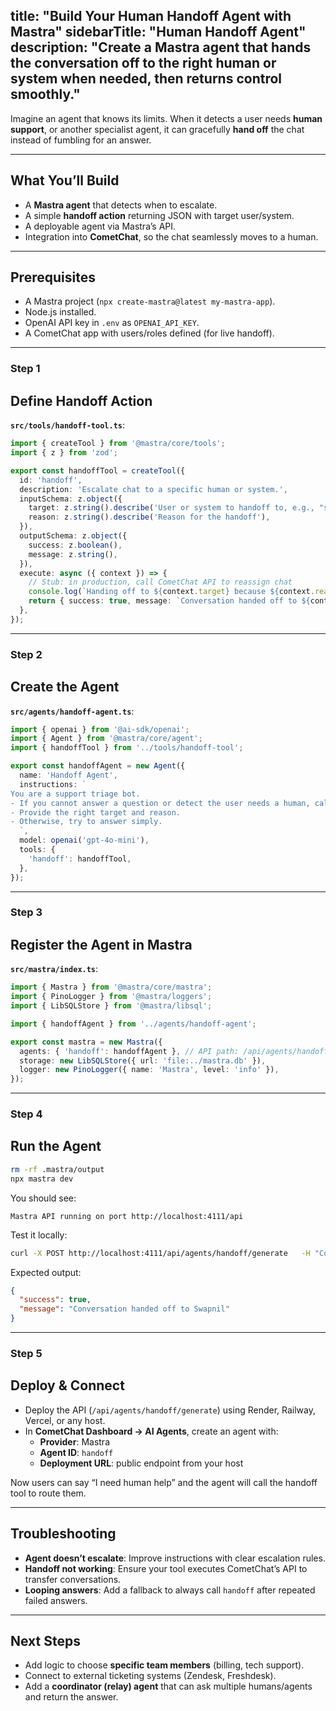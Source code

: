 title: "Build Your Human Handoff Agent with Mastra"
sidebarTitle: "Human Handoff Agent"
description: "Create a Mastra agent that hands the conversation off to the right human or system when needed, then returns control smoothly."
---

Imagine an agent that knows its limits. When it detects a user needs **human support**, or another specialist agent, it can gracefully **hand off** the chat instead of fumbling for an answer.

***

## What You’ll Build

* A **Mastra agent** that detects when to escalate.  
* A simple **handoff action** returning JSON with target user/system.  
* A deployable agent via Mastra’s API.  
* Integration into **CometChat**, so the chat seamlessly moves to a human.  

***

## Prerequisites

* A Mastra project (`npx create-mastra@latest my-mastra-app`).  
* Node.js installed.  
* OpenAI API key in `.env` as `OPENAI_API_KEY`.  
* A CometChat app with users/roles defined (for live handoff).  

***

<h3 className="text-2xl font-semibold mb-6 mt-8">
  <span className="inline-flex items-center px-4 py-1.5 rounded-full bg-emerald-100 text-emerald-700 dark:bg-emerald-900/30 dark:text-emerald-300 uppercase tracking-wide text-sm">Step 1</span>
</h3>

## Define Handoff Action

**`src/tools/handoff-tool.ts`**:

```ts
import { createTool } from '@mastra/core/tools';
import { z } from 'zod';

export const handoffTool = createTool({
  id: 'handoff',
  description: 'Escalate chat to a specific human or system.',
  inputSchema: z.object({
    target: z.string().describe('User or system to handoff to, e.g., "swapnil" or "support-team"'),
    reason: z.string().describe('Reason for the handoff'),
  }),
  outputSchema: z.object({
    success: z.boolean(),
    message: z.string(),
  }),
  execute: async ({ context }) => {
    // Stub: in production, call CometChat API to reassign chat
    console.log(`Handing off to ${context.target} because ${context.reason}`);
    return { success: true, message: `Conversation handed off to ${context.target}` };
  },
});
```

***

<h3 className="text-2xl font-semibold mb-6 mt-8">
  <span className="inline-flex items-center px-4 py-1.5 rounded-full bg-emerald-100 text-emerald-700 dark:bg-emerald-900/30 dark:text-emerald-300 uppercase tracking-wide text-sm">Step 2</span>
</h3>

## Create the Agent

**`src/agents/handoff-agent.ts`**:

```ts
import { openai } from '@ai-sdk/openai';
import { Agent } from '@mastra/core/agent';
import { handoffTool } from '../tools/handoff-tool';

export const handoffAgent = new Agent({
  name: 'Handoff Agent',
  instructions: `
You are a support triage bot. 
- If you cannot answer a question or detect the user needs a human, call the 'handoff' tool. 
- Provide the right target and reason.
- Otherwise, try to answer simply.
  `,
  model: openai('gpt-4o-mini'),
  tools: {
    'handoff': handoffTool,
  },
});
```

***

<h3 className="text-2xl font-semibold mb-6 mt-8">
  <span className="inline-flex items-center px-4 py-1.5 rounded-full bg-emerald-100 text-emerald-700 dark:bg-emerald-900/30 dark:text-emerald-300 uppercase tracking-wide text-sm">Step 3</span>
</h3>

## Register the Agent in Mastra

**`src/mastra/index.ts`**:

```ts
import { Mastra } from '@mastra/core/mastra';
import { PinoLogger } from '@mastra/loggers';
import { LibSQLStore } from '@mastra/libsql';

import { handoffAgent } from '../agents/handoff-agent';

export const mastra = new Mastra({
  agents: { 'handoff': handoffAgent }, // API path: /api/agents/handoff/*
  storage: new LibSQLStore({ url: 'file:../mastra.db' }),
  logger: new PinoLogger({ name: 'Mastra', level: 'info' }),
});
```

***

<h3 className="text-2xl font-semibold mb-6 mt-8">
  <span className="inline-flex items-center px-4 py-1.5 rounded-full bg-emerald-100 text-emerald-700 dark:bg-emerald-900/30 dark:text-emerald-300 uppercase tracking-wide text-sm">Step 4</span>
</h3>

## Run the Agent

```bash
rm -rf .mastra/output
npx mastra dev
```

You should see:

```
Mastra API running on port http://localhost:4111/api
```

Test it locally:

```bash
curl -X POST http://localhost:4111/api/agents/handoff/generate   -H "Content-Type: application/json"   -d '{"messages":[{"role":"user","content":"I need to speak with Swapnil about my billing issue"}]}'
```

Expected output:

```json
{
  "success": true,
  "message": "Conversation handed off to Swapnil"
}
```

***

<h3 className="text-2xl font-semibold mb-6 mt-8">
  <span className="inline-flex items-center px-4 py-1.5 rounded-full bg-emerald-100 text-emerald-700 dark:bg-emerald-900/30 dark:text-emerald-300 uppercase tracking-wide text-sm">Step 5</span>
</h3>

## Deploy & Connect

* Deploy the API (`/api/agents/handoff/generate`) using Render, Railway, Vercel, or any host.  
* In **CometChat Dashboard → AI Agents**, create an agent with:  
  * **Provider**: Mastra  
  * **Agent ID**: `handoff`  
  * **Deployment URL**: public endpoint from your host  

Now users can say “I need human help” and the agent will call the handoff tool to route them.

***

## Troubleshooting

* **Agent doesn’t escalate**: Improve instructions with clear escalation rules.  
* **Handoff not working**: Ensure your tool executes CometChat’s API to transfer conversations.  
* **Looping answers**: Add a fallback to always call `handoff` after repeated failed answers.  

***

## Next Steps

* Add logic to choose **specific team members** (billing, tech support).  
* Connect to external ticketing systems (Zendesk, Freshdesk).  
* Add a **coordinator (relay) agent** that can ask multiple humans/agents and return the answer.  
